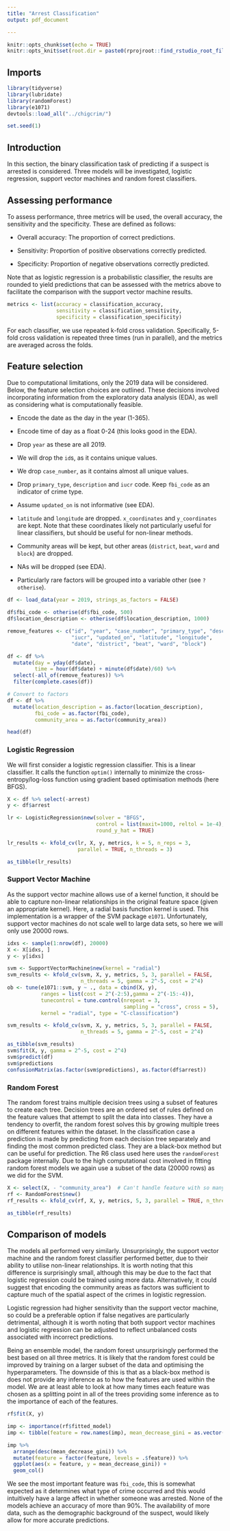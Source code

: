 ```yaml
---
title: "Arrest Classification"
output: pdf_document

---
```


```r
knitr::opts_chunk$set(echo = TRUE)
knitr::opts_knit$set(root.dir = paste0(rprojroot::find_rstudio_root_file(), "/chigcrim"))
```

## Imports
```r
library(tidyverse)
library(lubridate)
library(randomForest)
library(e1071)
devtools::load_all("../chigcrim/")

set.seed(1)
```


## Introduction
In this section, the binary classification task of predicting if a suspect is arrested is considered. Three models will be investigated, logistic regression, support vector machines and random forest classifiers.

## Assessing performance
To assess performance, three metrics will be used, the overall accuracy, the sensitivity and the specificity. These are defined as follows:

- Overall accuracy: The proportion of correct predictions.

- Sensitivity: Proportion of positive observations correctly predicted.

- Specificity: Proportion of negative observations correctly predicted.

Note that as logistic regression is a probabilistic classifier, the results are rounded to yield predictions that can be assessed with the metrics above to facilitate the comparison with the support vector machine results.

```r
metrics <- list(accuracy = classification_accuracy,
                sensitivity = classification_sensitivity,
                specificity = classification_specificity)
```

For each classifier, we use repeated k-fold cross validation. Specifically, 5-fold cross validation is repeated three times (run in parallel), and the metrics are averaged across the folds.

## Feature selection
Due to computational limitations, only the 2019 data will be considered. Below, the feature selection choices are outlined. These decisions involved incorporating information from the exploratory data analysis (EDA), as well as considering what is computationally feasible.

- Encode the date as the day in the year (1-365).

- Encode time of day as a float 0-24 (this looks good in the EDA).

- Drop `year` as these are all 2019.

- We will drop the `id`s, as it contains unique values.

- We drop `case_number`, as it contains almost all unique values.

- Drop `primary_type`, `description` and `iucr` code. Keep `fbi_code` as an indicator of crime type.

- Assume `updated_on` is not informative (see EDA).

- `latitude` and `longitude` are dropped. `x_coordinates` and `y_coordinates` are kept. Note that these coordinates likely not particularly useful for linear classifiers, but should be useful for non-linear methods.

- Community areas will be kept, but other areas (`district`, `beat`, `ward` and `block`) are dropped.

- NAs will be dropped (see EDA).

- Particularly rare factors will be grouped into a variable other (see `?otherise`).



```r
df <- load_data(year = 2019, strings_as_factors = FALSE)

df$fbi_code <- otherise(df$fbi_code, 500)
df$location_description <- otherise(df$location_description, 1000)

remove_features <- c("id", "year", "case_number", "primary_type", "description",
                     "iucr", "updated_on", "latitude", "longitude",
                     "date", "district", "beat", "ward", "block")

df <- df %>%
  mutate(day = yday(df$date),
         time = hour(df$date) + minute(df$date)/60) %>%
  select(-all_of(remove_features)) %>%
  filter(complete.cases(df))

# Convert to factors
df <- df %>%
  mutate(location_description = as.factor(location_description),
         fbi_code = as.factor(fbi_code),
         community_area = as.factor(community_area))

head(df)
```

### Logistic Regression
We will first consider a logistic regression classifier. This is a linear classifier. It calls the function `optim()` internally to minimize the cross-entropy/log-loss function using gradient based optimisation methods (here BFGS).
```r
X <- df %>% select(-arrest)
y <- df$arrest

lr <- LogisticRegression$new(solver = "BFGS",
                             control = list(maxit=1000, reltol = 1e-4),
                             round_y_hat = TRUE)

lr_results <- kfold_cv(lr, X, y, metrics, k = 5, n_reps = 3,
                       parallel = TRUE, n_threads = 3)

as_tibble(lr_results)

```

### Support Vector Machine
As the support vector machine allows use of a kernel function, it should be able to capture non-linear relationships in the original feature space (given an appropriate kernel). Here, a radial basis function kernel is used. This implementation is a wrapper of the SVM package `e1071`. Unfortunately, support vector machines do not scale well to large data sets, so here we will only use 20000 rows.

```r
idxs <- sample(1:nrow(df), 20000)
X <- X[idxs, ]
y <- y[idxs]

svm <- SupportVectorMachine$new(kernel = "radial")
svm_results <- kfold_cv(svm, X, y, metrics, 5, 3, parallel = FALSE,
                        n_threads = 5, gamma = 2^-5, cost = 2^4)
ob <- tune(e1071::svm, y ~ ., data = cbind(X, y),
           ranges = list(cost = 2^(-2:5),gamma = 2^(-15:-4)),
           tunecontrol = tune.control(nrepeat = 3,
                                      sampling = "cross", cross = 5),
           kernel = "radial", type = "C-classification")

svm_results <- kfold_cv(svm, X, y, metrics, 5, 3, parallel = FALSE,
                        n_threads = 5, gamma = 2^-5, cost = 2^4)

as_tibble(svm_results)
svm$fit(X, y, gamma = 2^-5, cost = 2^4)
svm$predict(df)
svm$predictions
confusionMatrix(as.factor(svm$predictions), as.factor(df$arrest))
```

### Random Forest
The random forest trains multiple decision trees using a subset of features to create each tree. Decision trees are an ordered set of rules defined on the feature values that attempt to split the data into classes. They have a tendency to overfit, the random forest solves this by growing multiple trees on different features within the dataset. In the classification case a prediction is made by predicting from each decision tree separately and finding the most common predicted class. They are a black-box method but can be useful for prediction. The R6 class used here uses the `randomForest` package internally. Due to the high computational cost involved in fitting random forest models we again use a subset of the data (20000 rows) as we did for the SVM.

```r
X <- select(X, - "community_area")  # Can't handle feature with so many levels.
rf <- RandomForest$new()
rf_results <- kfold_cv(rf, X, y, metrics, 5, 3, parallel = TRUE, n_threads = 3)

as_tibble(rf_results)
```

## Comparison of models
The models all performed very similarly. Unsurprisingly, the support vector machine and the random forest classifier performed better, due to their ability to utilise non-linear relationships. It is worth noting that this difference is surprisingly small, although this may be due to the fact that logistic regression could be trained using more data. Alternatively, it could suggest that encoding the community areas as factors was sufficient to capture much of the spatial aspect of the crimes in logistic regression.

Logistic regression had higher sensitivity than the support vector machine, so could be a preferable option if false negatives are particularly detrimental, although it is worth noting that both support vector machines and logistic regression can be adjusted to reflect unbalanced costs associated with incorrect predictions.

Being an ensemble model, the random forest unsurprisingly performed the best based on all three metrics. It is likely that the random forest could be improved by training on a larger subset of the data and optimising the hyperparameters. The downside of this is that as a black-box method is does not provide any inference as to how the features are used within the model. We are at least able to look at how many times each feature was chosen as a splitting point in all of the trees providing some inference as to the importance of each of the features. 

```r
rf$fit(X, y)

imp <- importance(rf$fitted_model)
imp <- tibble(feature = row.names(imp), mean_decrease_gini = as.vector(imp))

imp %>%
  arrange(desc(mean_decrease_gini)) %>%
  mutate(feature = factor(feature, levels = .$feature)) %>%
  ggplot(aes(x = feature, y = mean_decrease_gini)) +
  geom_col()
```

We see the most important feature was `fbi_code`, this is somewhat expected as it determines what type of crime occurred and this would intuitively have a large affect in whether someone was arrested. None of the models achieve an accuracy of more than 90%. The availability of more data, such as the demographic background of the suspect, would likely allow for more accurate predictions.
